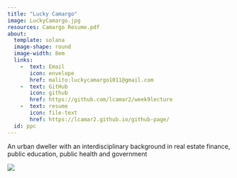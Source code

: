 ```yaml
---
title: "Lucky Camargo"
image: LuckyCamargo.jpg
resources: Camargo Resume.pdf
about: 
  template: solana
  image-shape: round
  image-width: 8em
  links: 
    -  text: Email
       icon: envelope
       href: malito:luckycamargo1011@gmail.com
    -  text: GitHub
       icon: github
       href: https://github.com/lcamar2/week9lecture
    -  text: resume
       icon: file-text
       href: https://lcamar2.github.io/github-page/
  id: ppc
---
```


::: {#ppc}
An urban dweller with an interdisciplinary background in real estate finance, public education, public health and government
:::

![](pic4.png){fig-align="center"}
